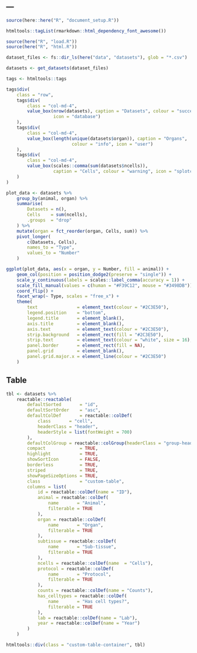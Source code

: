 ---
---

```r
source(here::here("R", "document_setup.R"))

htmltools::tagList(rmarkdown::html_dependency_font_awesome())
```

```r
source(here("R", "load.R"))
source(here("R", "html.R"))
```

```r
dataset_files <- fs::dir_ls(here("data", "datasets"), glob = "*.csv")

datasets <- get_datasets(dataset_files)
```

```r
tags <- htmltools::tags

tags$div(
    class = "row",
    tags$div(
        class = "col-md-4",
        value_box(nrow(datasets), caption = "Datasets", colour = "success",
                  icon = "database")
    ),
    tags$div(
        class = "col-md-4",
        value_box(length(unique(datasets$organ)), caption = "Organs",
                         colour = "info", icon = "user")
    ),
    tags$div(
        class = "col-md-4",
        value_box(scales::comma(sum(datasets$ncells)),
                  caption = "Cells", colour = "warning", icon = "splotch")
    )
)
```

```r
plot_data <- datasets %>%
    group_by(animal, organ) %>%
    summarise(
        Datasets = n(),
        Cells    = sum(ncells),
        .groups  = "drop"
    ) %>%
    mutate(organ = fct_reorder(organ, Cells, sum)) %>%
    pivot_longer(
        c(Datasets, Cells),
        names_to = "Type",
        values_to = "Number"
    )

ggplot(plot_data, aes(x = organ, y = Number, fill = animal)) +
    geom_col(position = position_dodge2(preserve = "single")) +
    scale_y_continuous(labels = scales::label_comma(accuracy = 1)) +
    scale_fill_manual(values = c(human = "#F39C12", mouse = "#3498DB")) +
    coord_flip() +
    facet_wrap(~ Type, scales = "free_x") +
    theme(
        text               = element_text(colour = "#2C3E50"),
        legend.position    = "bottom",
        legend.title       = element_blank(), 
        axis.title         = element_blank(),
        axis.text          = element_text(colour = "#2C3E50"),
        strip.background   = element_rect(fill = "#2C3E50"),
        strip.text         = element_text(colour = "white", size = 16),
        panel.border       = element_rect(fill = NA),
        panel.grid         = element_blank(),
        panel.grid.major.x = element_line(colour = "#2C3E50")
    )
```

Table
-----

```r
tbl <- datasets %>%
    reactable::reactable(
        defaultSorted       = "id",
        defaultSortOrder    = "asc",
        defaultColDef       = reactable::colDef(
            class       = "cell",
            headerClass = "header",
            headerStyle = list(fontWeight = 700)
        ),
        defaultColGroup = reactable::colGroup(headerClass = "group-header"),
        compact             = TRUE,
        highlight           = TRUE,
        showSortIcon        = FALSE,
        borderless          = TRUE,
        striped             = TRUE,
        showPageSizeOptions = TRUE,
        class               = "custom-table",
        columns = list(
            id = reactable::colDef(name = "ID"),
            animal = reactable::colDef(
                name       = "Animal",
                filterable = TRUE
            ),
            organ = reactable::colDef(
                name       = "Organ",
                filterable = TRUE
            ),
            subtissue = reactable::colDef(
                name       = "Sub-tissue",
                filterable = TRUE
            ),
            ncells = reactable::colDef(name  = "Cells"),
            protocol = reactable::colDef(
                name       = "Protocol",
                filterable = TRUE
            ),
            counts = reactable::colDef(name = "Counts"),
            has_celltypes = reactable::colDef(
                name       = "Has cell types?",
                filterable = TRUE
            ),
            lab = reactable::colDef(name = "Lab"),
            year = reactable::colDef(name = "Year")
        )
    )

htmltools::div(class = "custom-table-container", tbl)
```

